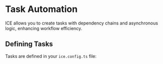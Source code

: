 # Task Automation

ICE allows you to create tasks with dependency chains and asynchronous logic, enhancing workflow efficiency.

## Defining Tasks

Tasks are defined in your `ice.config.ts` file:
